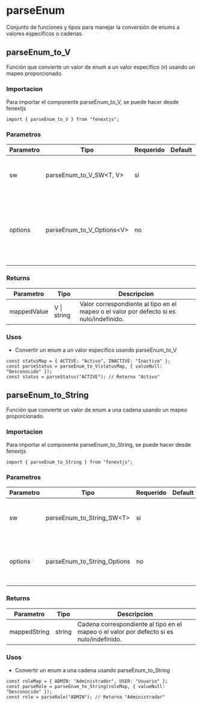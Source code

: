 # parseEnum

Conjunto de funciones y tipos para manejar la conversión de enums a valores específicos o cadenas.

## parseEnum_to_V

Función que convierte un valor de enum a un valor específico (`V`) usando un mapeo proporcionado.

### Importacion

Para importar el componente parseEnum_to_V, se puede hacer desde fenextjs

```tsx copy
import { parseEnum_to_V } from "fenextjs";
```

### Parametros

| Parametro | Tipo | Requerido | Default | Descripcion |
| --------- | ---- | --------- | ------- | ----------- |
| sw | parseEnum_to_V_SW\<T, V\> | sí |  | Objeto de mapeo entre claves del enum y sus valores. |
| options | parseEnum_to_V_Options\<V\> | no |  | Opciones adicionales, incluyendo el valor que se retorna cuando el valor es nulo o indefinido. |
### Returns

| Parametro | Tipo | Descripcion |
| --------- | ---- | ----------- |
| mappedValue | V \| string  | Valor correspondiente al tipo en el mapeo o el valor por defecto si es nulo/indefinido. |
### Usos

- Convertir un enum a un valor específico usando parseEnum_to_V

```tsx copy
const statusMap = { ACTIVE: "Activo", INACTIVE: "Inactivo" };
const parseStatus = parseEnum_to_V(statusMap, { valueNull: "Desconocido" });
const status = parseStatus("ACTIVE"); // Retorna "Activo"
```



## parseEnum_to_String

Función que convierte un valor de enum a una cadena usando un mapeo proporcionado.

### Importacion

Para importar el componente parseEnum_to_String, se puede hacer desde fenextjs

```tsx copy
import { parseEnum_to_String } from "fenextjs";
```

### Parametros

| Parametro | Tipo | Requerido | Default | Descripcion |
| --------- | ---- | --------- | ------- | ----------- |
| sw | parseEnum_to_String_SW\<T\> | sí |  | Objeto de mapeo entre claves del enum y sus representaciones en cadena. |
| options | parseEnum_to_String_Options | no |  | Opciones adicionales para definir un valor de retorno en caso de que sea nulo o indefinido. |
### Returns

| Parametro | Tipo | Descripcion |
| --------- | ---- | ----------- |
| mappedString | string  | Cadena correspondiente al tipo en el mapeo o el valor por defecto si es nulo/indefinido. |
### Usos

- Convertir un enum a una cadena usando parseEnum_to_String

```tsx copy
const roleMap = { ADMIN: "Administrador", USER: "Usuario" };
const parseRole = parseEnum_to_String(roleMap, { valueNull: "Desconocido" });
const role = parseRole("ADMIN"); // Retorna "Administrador"
```



